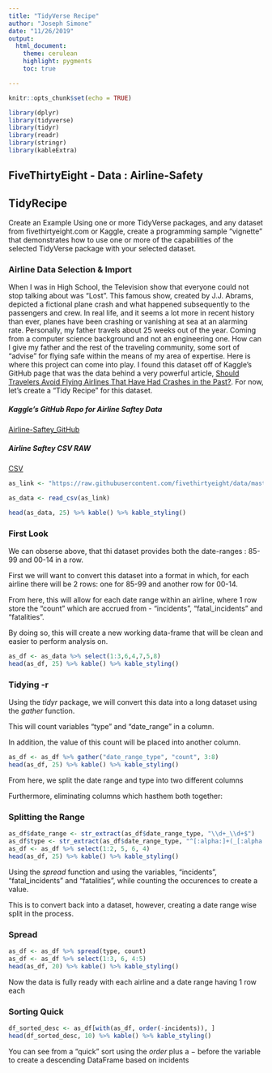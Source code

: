 ---
title: "TidyVerse Recipe"
author: "Joseph Simone"
date: "11/26/2019"
output: 
  html_document:
    theme: cerulean
    highlight: pygments
    toc: true

---

```{r setup, include=FALSE}
knitr::opts_chunk$set(echo = TRUE)
```


```{r, include=FALSE, warning=FALSE}
library(dplyr)
library(tidyverse)
library(tidyr)
library(readr)
library(stringr)
library(kableExtra)
```


## FiveThirtyEight - Data : Airline-Safety
## TidyRecipe 

Create an Example Using one or more TidyVerse packages, and any dataset from fivethirtyeight.com or Kaggle, create a programming sample “vignette” that demonstrates how to use one or more of the capabilities of the selected TidyVerse package with your selected dataset. 

### Airline Data Selection & Import 

When I was in High School, the Television show that everyone could not stop talking about was "Lost". This famous show, created by J.J. Abrams, depicted a fictional plane crash and what happened subsequently to the passengers and crew. In real life, and it seems a lot more in recent history than ever, planes have been crashing or vanishing at sea at an alarming rate. Personally, my father travels about 25 weeks out of the year. Coming from a computer science background and not an engineering one. How can I give  my father and the rest of the traveling community, some sort of "advise" for flying safe within the means of my area of expertise. Here is where this project can come into play. I found this dataset off of Kaggle's GitHub page that was the data behind a very powerful article, [Should Travelers Avoid Flying Airlines That Have Had Crashes in the Past?](https://fivethirtyeight.com/features/should-travelers-avoid-flying-airlines-that-have-had-crashes-in-the-past/). For now, let's create a "Tidy Recipe" for this dataset.

##### Kaggle's GitHub Repo for Airline Saftey Data
[Airline-Saftey_GitHub](https://github.com/fivethirtyeight/data/tree/master/airline-safety)

##### Airline Saftey CSV RAW
[CSV](https://raw.githubusercontent.com/fivethirtyeight/data/master/airline-safety/airline-safety.csv)


```{r}
as_link <- "https://raw.githubusercontent.com/fivethirtyeight/data/master/airline-safety/airline-safety.csv"
```

```{r}
as_data <- read_csv(as_link)
```

```{r}
head(as_data, 25) %>% kable() %>% kable_styling()
```


### First Look 
We can obserse above, that thi dataset provides both the date-ranges : 85-99 and 00-14 in a row. 

First we will want to convert this dataset into a format in which, for each airline there will be 2 rows: one for 85-99 and another row for 00-14.

From here, this will allow for each date range within an airline, where 1 row store the "count" which are accrued from - "incidents", "fatal_incidents" and "fatalities".

By doing so, this will create a new working data-frame that will be clean and easier to perform analysis on. 


```{r}
as_df <- as_data %>% select(1:3,6,4,7,5,8)
head(as_df, 25) %>% kable() %>% kable_styling()
```

### Tidying -r 
Using the $tidyr$ package, we will convert this data into a long dataset using the $gather$ function.

This will count variables "type" and "date_range" in a column.

In addition, the value of this count will be placed into another column.

```{r}
as_df <- as_df %>% gather("date_range_type", "count", 3:8)
head(as_df, 25) %>% kable() %>% kable_styling()
```


From here, we split the date range and type into two different columns

Furthermore, eliminating columns which hasthem both together:

### Splitting the Range
```{r}
as_df$date_range <- str_extract(as_df$date_range_type, "\\d+_\\d+$")
as_df$type <- str_extract(as_df$date_range_type, "^[:alpha:]+(_[:alpha:]+)*")
as_df <- as_df %>% select(1:2, 5, 6, 4)
head(as_df, 25) %>% kable() %>% kable_styling()
```



Using the $spread$ function and using  the variables, “incidents”, “fatal_incidents” and “fatalities”, while counting the occurences to create a value.

This is to convert back into a dataset, however, creating a date range wise split in the process. 

### Spread
```{r}
as_df <- as_df %>% spread(type, count)
as_df <- as_df %>% select(1:3, 6, 4:5)
head(as_df, 20) %>% kable() %>% kable_styling()

```
Now the data is fully ready with each airline and a date range having 1 row each

### Sorting Quick
```{r}
df_sorted_desc <- as_df[with(as_df, order(-incidents)), ]
head(df_sorted_desc, 10) %>% kable() %>% kable_styling()
```


You can see from a "quick" sort using the $order$ plus a $-$ before the variable to create a  descending DataFrame based on incidents

